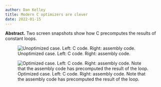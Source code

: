 ```yaml
---
author: Dan Kelley
title: Modern C optimizers are clever
date: 2022-01-15
---
```


**Abstract.** Two screen snapshots show how C precomputes the results of
constant loops.


![Unoptimized case.  Left: C code.  Right: assembly code.](001_no_optimization.png)

![Optimized case.  Left: C code.  Right: assembly code. Note that the assembly code has precomputed the result of the loop.](001_optimization.png)

